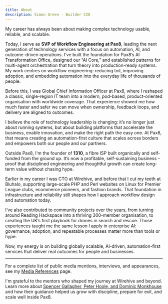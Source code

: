 ```yaml
---
title: About
description: Simon Green - Builder CIO
---
```


My career has always been about making complex technology usable, reliable, and scalable.

Today, I serve as **SVP of Workflow Engineering at Pax8**, leading the next generation of technology services with a focus on automation, AI, and outcome-driven operations. I’ve built the foundation for Pax8’s AI Transformation Office, designed our “AI Core,” and established patterns for multi-agent orchestration that turn theory into production-ready systems. My work centres on workflow engineering: reducing toil, improving adoption, and embedding automation into the everyday life of thousands of people.

Before this, I was Global Chief Information Officer at Pax8, where I reshaped a classic, single-region IT team into a modern, pod-based, product-oriented organisation with worldwide coverage. That experience showed me how much faster and safer we can move when ownership, feedback loops, and delivery are aligned to outcomes.

I believe the role of technology leadership is changing: it’s no longer just about running systems, but about building platforms that accelerate the business, enable innovation, and make the right path the easy one. At Pax8, that means creating an automation-first culture that scales across borders and empowers both our people and our partners.

Outside Pax8, I'm the founder of **1310**, a fibre ISP built organically and self-funded from the ground up. It’s now a profitable, self-sustaining business – proof that disciplined engineering and thoughtful growth can create long-term value without chasing hype.

Earlier in my career I was CTO at Wirehive, and before that I cut my teeth at Bluhalo, supporting large-scale PHP and Perl websites on Linux for Premier League clubs, ecommerce pioneers, and fashion brands. That foundation in infrastructure and reliability still shapes how I approach workflow design and automation today.

I’ve also contributed to community projects over the years, from turning around Reading Hackspace into a thriving 300-member organisation, to creating the UK’s first playbook for drones in search and rescue. Those experiences taught me the same lesson I apply in enterprise AI: governance, adoption, and repeatable processes matter more than tools or hype.

Now, my energy is on building globally scalable, AI-driven, automation-first services that deliver real outcomes for people and businesses.

---

For a complete list of public media mentions, interviews, and appearances, see my [Media References](/media) page.

I'm grateful to the mentors who shaped my journey at Wirehive and beyond. Learn more about [Spencer Gallagher, Peter Hoole, and Dominic Monkhouse](/mentors) and how their guidance helped us grow with discipline, prepare for exit, and scale well inside Pax8.